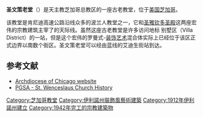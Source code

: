 {{Infobox church
| name             = 圣文策老堂
| image            = St Wenceslaus in Chicago.JPG
| pushpin map      = USA
| latd = 41.9432
| longd = -87.7196
| coordinates      = {{coord|41.9432|-87.7196|type:landmark_region:US-IL|display=title}}
| osgridref        = 
| location         = [[芝加哥|芝加哥]]
| country          = [[美国|美国]]
| denomination     = [[罗马天主教|罗马天主教]]
| website          = [http://www.stwenceslausparish.org/ St. Wenceslaus's Parish]
| founded date     = {{start date|1912|06}}
| founder          = 波兰移民
| dedication       = [[聖瓦茨拉夫|聖瓦茨拉夫]]
| dedicated date   = {{start date|1942|06|07}}
| consecrated date = {{start date|}}
| heritage designation = 为波兰移民
| architect        = McCarthy, Smith and Eppig
| architectural type = [[教堂|教堂]]
| style            = 拜占庭、罗曼复兴
| groundbreaking   = {{start date|1940|03|27}}
| completed date   = {{end date|}}
| materials        = [[砖|砖]]
}}
'''圣文策老堂'''（{{lang-en|St. Wenceslaus}}{{lang-pl|Kościół Świętego Wacława}}）是天主教芝加哥总教区的一座古老教堂，位于[[美国|美国]][[芝加哥|芝加哥]]。  

该教堂是肯尼迪高速公路沿线众多的波兰人教堂之一，它和[[圣雅钦多圣殿|圣雅钦多圣殿]]这两座宏伟的宗教建筑主宰了{{link-en|埃文代爾 (芝加哥)|Avondale, Chicago|埃文代爾}}的天际线。虽然这座古老教堂是许多访问地标 别墅区（Villa District）的一站，但是这个宏伟的罗曼式-[[装饰艺术|装饰艺术]]混合体实际上已经位于该区正式边界以南数个街区。圣文策老堂可以经由蓝线的艾迪生街站到达。

==参考文献==
{{Reflist}}
* [https://web.archive.org/web/19961029034800/http://www.archdiocese-chgo.org/ Archdiocese of Chicago website]
* [https://web.archive.org/web/20110607140835/http://www.pgsa.org/ArchChiPolPar/StWenceslausChi.htm PGSA - St. Wenceslaus Church History]

{{DEFAULTSORT:Wenceslaus In Chicago, Saint}}
[[Category:芝加哥教堂|Category:芝加哥教堂]]
[[Category:伊利諾州裝飾風藝術建築|Category:伊利諾州裝飾風藝術建築]]
[[Category:1912年伊利諾州建立|Category:1912年伊利諾州建立]]
[[Category:1942年完工的宗教建築物|Category:1942年完工的宗教建築物]]